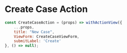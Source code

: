 
<Meta title="Templates/Actions/Create Case" />

# Create Case Action
 
```jsx
const CreateCaseAction = (props) => withActionView({
	...props,
	title: "New Case",
	ViewForm: CreateCaseViewForm,
	submitLabel: 'Create'
}, () => null);
```